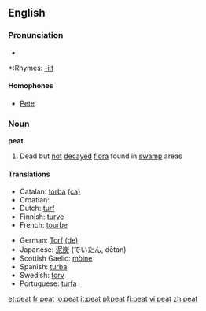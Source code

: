 ==English==

===Pronunciation===
*{{audio|en-us-peat.ogg|Audio (US)}}

*:Rhymes: [[Rhymes:English:-iːt|-iːt]]

====Homophones====
*[[Pete]]

===Noun===
'''peat'''

# Dead but [[not]] [[decay]]ed [[flora]] found in [[swamp]] areas

====Translations====
{{top}}
*Catalan: [[torba]] {{f}} [[:ca:torba|(ca)]]
*Croatian: {{t|hr|treset|m}}
*Dutch: [[turf]]
*Finnish: [[turve]]
*French: [[tourbe]] {{f}}
{{mid}}
*German: [[Torf]] {{m}} [[:de:Torf|(de)]]
*Japanese: [[泥炭]] (でいたん, dētan)
*Scottish Gaelic: [[mòine]] {{f}}
*Spanish: [[turba]] {{f}}
*Swedish: [[torv]]
*Portuguese: [[:pt:turfa|turfa]] {{f}}
{{bottom}}

[[et:peat]]
[[fr:peat]]
[[io:peat]]
[[it:peat]]
[[pl:peat]]
[[fi:peat]]
[[vi:peat]]
[[zh:peat]]